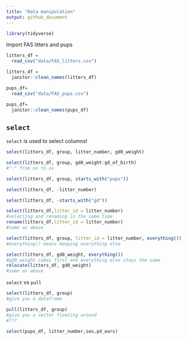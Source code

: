 ```yaml
---
title: "Data manipulation"
output: github_document
---
```

```r
library(tidyverse)
```

Import FAS litters and pups

```r
litters_df =
  read_csv("data/FAS_litters.csv")

litters_df =
  janitor::clean_names(litters_df)

pups_df= 
  read_csv("data/FAS_pups.csv")

pups_df=
  janitor::clean_names(pups_df)
```

## `select`

`select` is used to select columns!

```r
select(litters_df, group, litter_number, gd0_weight)

select(litters_df, group, gd0_weight:gd_of_birth)
#":" from xx to xx

select(litters_df, group, starts_with("pups"))

select(litters_df, -litter_number)

select(litters_df, -starts_with("gd"))

select(litters_df,litter_id = litter_number)
#selecting and renaming in the same time
rename(litters_df,litter_id = litter_number)
#same as above

select(litters_df, group, litter_id = litter_number, everything())
#everything() means keeping everything else

select(litters_df, gd0_weight, everything())
#gd0_weight comes first and everything else stays the same
relocate(litters_df, gd0_weight)
#same as above
```

`select` vs `pull`

```r
select(litters_df, group)
#give you a dataframe

pull(litters_df, group)
#give you a vector floating around
#???
```

```r
select(pups_df, litter_number,sex,pd_ears)
```
